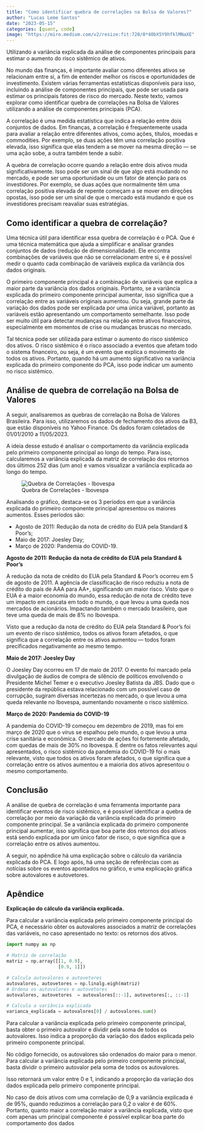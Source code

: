 ```yaml
---
title: "Como identificar quebra de correlações na Bolsa de Valores?"
author: "Lucas Leme Santos"
date: "2023-05-15"
categories: [quant, code]
image: "https://miro.medium.com/v2/resize:fit:720/0*40bX5Y9hfklMNaXE"
---
```



Utilizando a variância explicada da análise de componentes principais para estimar o aumento do risco sistêmico de ativos.

No mundo das finanças, é importante avaliar como diferentes ativos se relacionam entre si, a fim de entender melhor os riscos e oportunidades de investimento. Existem várias ferramentas estatísticas disponíveis para isso, incluindo a análise de componentes principais, que pode ser usada para estimar os principais fatores de risco do mercado.
Neste texto, vamos explorar como identificar quebra de correlações na Bolsa de Valores utilizando a análise de componentes principais (PCA).

A correlação é uma medida estatística que indica a relação entre dois conjuntos de dados. Em finanças, a correlação é frequentemente usada para avaliar a relação entre diferentes ativos, como ações, títulos, moedas e commodities. Por exemplo, se duas ações têm uma correlação positiva elevada, isso significa que elas tendem a se mover na mesma direção — se uma ação sobe, a outra também tende a subir.

A quebra de correlação ocorre quando a relação entre dois ativos muda significativamente. Isso pode ser um sinal de que algo está mudando no mercado, e pode ser uma oportunidade ou um fator de atenção para os investidores. Por exemplo, se duas ações que normalmente têm uma correlação positiva elevada de repente começam a se mover em direções opostas, isso pode ser um sinal de que o mercado está mudando e que os investidores precisam reavaliar suas estratégias.

## Como identificar a quebra de correlação?

Uma técnica útil para identificar essa quebra de correlação é o PCA. Que é uma técnica matemática que ajuda a simplificar e analisar grandes conjuntos de dados (redução de dimensionalidade). Ele encontra combinações de variáveis que não se correlacionam entre si, e é possível medir o quanto cada combinação de variáveis explica da variância dos dados originais.

O primeiro componente principal é a combinação de variáveis que explica a maior parte da variância dos dados originais. Portanto, se a variância explicada do primeiro componente principal aumentar, isso significa que a correlação entre as variáveis originais aumentou. Ou seja, grande parte da variação dos dados pode ser explicada por uma única variável, portanto as variáveis estão apresentando um comportamento semelhante. Isso pode ser muito útil para detectar mudanças na relação entre ativos financeiros, especialmente em momentos de crise ou mudanças bruscas no mercado.

Tal técnica pode ser utilizada para estimar o aumento do risco sistêmico dos ativos. O risco sistêmico é o risco associado a eventos que afetam todo o sistema financeiro, ou seja, é um evento que explica o movimento de todos os ativos. Portanto, quando há um aumento significativo na variância explicada do primeiro componente do PCA, isso pode indicar um aumento no risco sistêmico.

## Análise de quebra de correlação na Bolsa de Valores

A seguir, analisaremos as quebras de correlação na Bolsa de Valores Brasileira. Para isso, utilizaremos os dados de fechamento dos ativos da B3, que estão disponíveis no Yahoo Finance. Os dados foram coletados de 01/01/2010 a 11/05/2023.

A ideia desse estudo é analisar o comportamento da variância explicada pelo primeiro componente principal ao longo do tempo. Para isso, calcularemos a variância explicada da matriz de correlação dos retornos dos últimos 252 dias (um ano) e vamos visualizar a variância explicada ao longo do tempo.

![Quebra de Correlações - Ibovespa](https://miro.medium.com/v2/resize:fit:1100/format:webp/1*eECyMXqFcew8q_F_riBhZw.png)

Analisando o gráfico, destaca-se os 3 períodos em que a variância explicada do primeiro componente principal apresentou os maiores aumentos. Esses períodos são:

 - Agosto de 2011: Redução da nota de crédito do EUA pela Standard & Poor’s;
 - Maio de 2017: Joesley Day;
 - Março de 2020: Pandemia do COVID-19.

**Agosto de 2011: Redução da nota de crédito do EUA pela Standard & Poor’s**

A redução da nota de crédito do EUA pela Standard & Poor’s ocorreu em 5 de agosto de 2011. A agência de classificação de risco reduziu a nota de crédito do país de AAA para AA+, significando um maior risco. Visto que o EUA é a maior economia do mundo, essa redução de nota de crédito teve um impacto em cascata em todo o mundo, o que levou a uma queda nos mercados de acionários. Impactando também o mercado brasileiro, que teve uma queda de mais de 8% no Ibovespa.

Visto que a redução da nota de crédito do EUA pela Standard & Poor’s foi um evento de risco sistêmico, todos os ativos foram afetados, o que significa que a correlação entre os ativos aumentou — todos foram precificados negativamente ao mesmo tempo.

**Maio de 2017: Joesley Day**

O Joesley Day ocorreu em 17 de maio de 2017. O evento foi marcado pela divulgação de áudios de compra de silêncio de políticos envolvendo o Presidente Michel Temer e o executivo Joesley Batista da JBS. Dado que o presidente da república estava relacionado com um possível caso de corrupção, sugiram diversas incertezas no mercado, o que levou a uma queda relevante no Ibovespa, aumentando novamente o risco sistêmico.

**Março de 2020: Pandemia do COVID-19**

A pandemia do COVID-19 começou em dezembro de 2019, mas foi em março de 2020 que o vírus se espalhou pelo mundo, o que levou a uma crise sanitária e econômica. O mercado de ações foi fortemente afetado, com quedas de mais de 30% no Ibovespa. E dentre os fatos relevantes aqui apresentados, o risco sistêmico da pandemia do COVID-19 foi o mais relevante, visto que todos os ativos foram afetados, o que significa que a correlação entre os ativos aumentou e a maioria dos ativos apresentou o mesmo comportamento.

## Conclusão

A análise de quebra de correlação é uma ferramenta importante para identificar eventos de risco sistêmico, e é possível identificar a quebra de correlação por meio da variação da variância explicada do primeiro componente principal. Se a variância explicada do primeiro componente principal aumentar, isso significa que boa parte dos retornos dos ativos está sendo explicada por um único fator de risco, o que significa que a correlação entre os ativos aumentou.

A seguir, no apêndice há uma explicação sobre o cálculo da variância explicada do PCA. E logo após, há uma seção de referências com as notícias sobre os eventos apontados no gráfico, e uma explicação gráfica sobre autovalores e autovetores.

## Apêndice

**Explicação do cálculo da variância explicada.**

Para calcular a variância explicada pelo primeiro componente principal do PCA, é necessário obter os autovalores associados a matriz de correlações das variáveis, no caso apresentado no texto: os retornos dos ativos.

```python
import numpy as np

# Matriz de correlação
matriz = np.array([[1, 0.9],
                   [0.9, 1]])

# Calcula autovalores e autovetores
autovalores, autovetores = np.linalg.eigh(matriz)
# Ordena os autovalores e autovetores
autovalores, autovetores  = autovalores[::-1], autovetores[:, ::-1]

# Calcula a variância explicada
varianca_explicada = autovalores[0] / autovalores.sum()
```

Para calcular a variância explicada pelo primeiro componente principal, basta obter o primeiro autovalor e dividir pela soma de todos os autovalores. Isso indica a proporção da variação dos dados explicada pelo primeiro componente principal.

No código fornecido, os autovalores são ordenados do maior para o menor. Para calcular a variância explicada pelo primeiro componente principal, basta dividir o primeiro autovalor pela soma de todos os autovalores.

Isso retornará um valor entre 0 e 1, indicando a proporção da variação dos dados explicada pelo primeiro componente principal.

No caso de dois ativos com uma correlação de 0,9 a variância explicada é de 95%, quando reduzimos a correlação para 0,2 o valor é de 60%. Portanto, quanto maior a correlação maior a variância explicada, visto que com apenas um principal componente é possível explicar boa parte do comportamento dos dados

